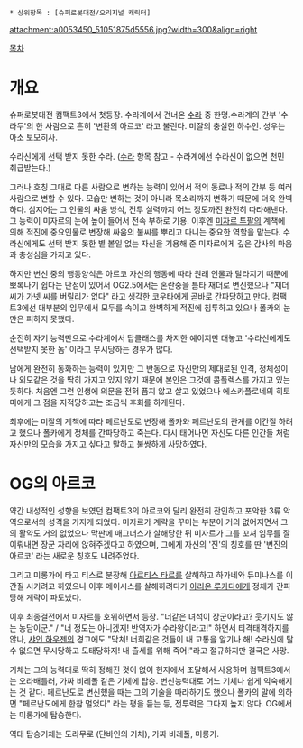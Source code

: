 * 상위항목 : [슈퍼로봇대전/오리지널 캐릭터]
attachment:a0053450_51051875d5556.jpg?width=300&align=right


[[목차]]
= 개요 =
슈퍼로봇대전 컴팩트3에서 첫등장. 수라계에서 건너온 [[수라]] 중 한명.수라계의 간부 '수라두'의 한 사람으로 흔히 '변환의 아르코' 라고 불린다. 미잘의 충실한 하수인. 성우는 아소 토모히사.

수라신에게 선택 받지 못한 수라. ([[수라]] 항목 참고 - 수라계에선 수라신이 없으면 천민 취급받는다.)

그러나 호칭 그대로 다른 사람으로 변하는 능력이 있어서 적의 동료나 적의 간부 등 여러 사람으로 변할 수 있다. 모습만 변하는 것이 아니라 목소리까지 변하기 때문에 더욱 완벽하다. 심지어는 그 인물의 싸움 방식, 전투 실력까지 어느 정도까진 완전히 따라해낸다. 그 능력이 미자르의 눈에 높이 들어서 전속 부하로 기용. 이후엔 [[미자르 투팔]]의 계책에 의해 적진에 중요인물로 변장해 싸움의 불씨를 뿌리고 다니는 중요한 역할을 맡는다. 수라신에게도 선택 받지 못한 별 볼일 없는 자신을 기용해 준 미자르에게 깊은 감사의 마음과 충성심을 가지고 있다.

하지만 변신 중의 행동양식은 아르코 자신의 행동에 따라 원래 인물과 달라지기 때문에 뽀록나기 쉽다는 단점이 있어서 OG2.5에서는 혼란중을 틈타 재더로 변신했으나 "재더 씨가 가넷 씨를 버릴리가 없다" 라고 생각한 코우타에게 곧바로 간파당하고 만다. 컴팩트3에선 대부분의 임무에서 모두를 속이고 완벽하게 적진에 침투하고 있으나 폴카의 눈만은 피하지 못했다.

순전히 자기 능력만으로 수라계에서 탑클래스를 차지한 예이지만 대놓고 '수라신에게도 선택받지 못한 놈' 이라고 무시당하는 경우가 많다. 

남에게 완전히 동화하는 능력이 있지만 그 반동으로 자신만의 제대로된 인격, 정체성이나 외모같은 것을 딱히 가지고 있지 않기 때문에 본인은 그것에 콤플렉스를 가지고 있는 듯하다. 처음엔 그런 인생에 의문을 전혀 품지 않고 살고 있었으나 에스카플로네의 히토미에게 그 점을 지적당하고는 조금씩 후회를 하게된다.

최후에는 미잘의 계책에 따라 페르난도로 변장해 폴카와 페르난도의 관계를 이간질 하려고 했으나 폴카에게 정체를 간파당하고 죽는다. 다시 태어나면 자신도 다른 인간들 처럼 자신만의 모습을 가지고 싶다고 말하고 불쌍하게 사망하였다.

= OG의 아르코 =
약간 내성적인 성향을 보였던 컴팩트3의 아르코와 달리 완전히 잔인하고 포악한 3류 악역으로서의 성격을 가지게 되었다. 미자르가 계략을 꾸미는 부분이 거의 없어지면서 그의 활약도 거의 없었으나 막판에 매그너스가 살해당한 뒤 미자르가 그를 꼬셔 임무를 잘 이뤄내면 장군 자리에 앉혀주겠다고 하였으며, 그에게 자신의 '진'의 칭호를 딴 '변진의 아르코' 라는 새로운 칭호도 내려주었다.

그리고 미롱가에 타고 티스로 분장해 [[아르티스 타르]]를 살해하고 하가네와 듀미나스를 이간질 시키려고 하였으나 이후 메이시스를 살해하려다가 [[아리온 루카다]]에게 정체가 간파당해 계략이 파토났다.

이후 최종결전에서 미자르를 호위하면서 등장. "너같은 녀석이 장군이라고? 웃기지도 않는 농담이군." / "너 정도는 아니겠지! 반역자가 수라왕이라고!" 하면서 티격태격하지를 않나, [[샤인 하우젠]]의 경고에도 "닥쳐! 너희같은 것들이 내 고통을 알기나 해! 수라신에 탈 수 없으면 무시당하고 도태당하지! 내 출세를 위해 죽어!"라고 절규하지만 결국은 사망.

기체는 그의 능력대로 딱히 정해진 것이 없이 현지에서 조달해서 사용하며 컴팩트3에서는 오라배틀러, 가짜 비레폴 같은 기체에 탑승. 변신능력대로 어느 기체나 쉽게 익숙해지는 것 같다. 페르난도로 변신했을 때는 그의 기술을 따라하기도 했으나 폴카의 말에 의하면 "페르난도에게 한참 멀었다" 라는 평을 듣는 등, 전투력은 그다지 높지 않다. OG에서는 미롱가에 탑승한다. 

역대 탑승기체는 도라무로 (단바인의 기체), 가짜 비레폴, 미롱가.
